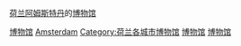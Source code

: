 {{Commonscat|Museums in Amsterdam}}
[[荷兰|荷兰]][[阿姆斯特丹|阿姆斯特丹]]的[[博物馆|博物馆]]

[[Category:阿姆斯特丹文化|博物馆]]
[[Category:北荷兰省博物馆|Amsterdam]]
[[Category:荷兰各城市博物馆|Category:荷兰各城市博物馆]]
[[Category:阿姆斯特丹建築物|博物馆]]
[[Category:阿姆斯特丹旅遊景點|博物馆]]